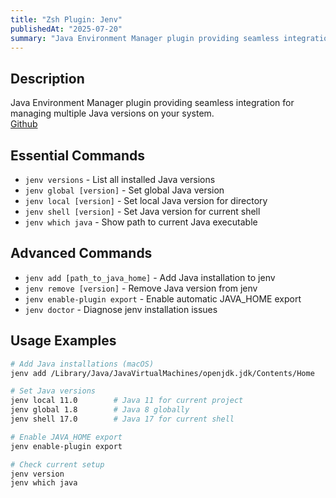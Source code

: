 ```yaml
---
title: "Zsh Plugin: Jenv"
publishedAt: "2025-07-20"
summary: "Java Environment Manager plugin providing seamless integration for managing multiple Java versions on your system."
---
```


## Description

Java Environment Manager plugin providing seamless integration for managing multiple Java versions on your system.  
[Github](https://github.com/jenv/jenv)

## Essential Commands

- `jenv versions` - List all installed Java versions
- `jenv global [version]` - Set global Java version
- `jenv local [version]` - Set local Java version for directory
- `jenv shell [version]` - Set Java version for current shell
- `jenv which java` - Show path to current Java executable

## Advanced Commands

- `jenv add [path_to_java_home]` - Add Java installation to jenv
- `jenv remove [version]` - Remove Java version from jenv
- `jenv enable-plugin export` - Enable automatic JAVA_HOME export
- `jenv doctor` - Diagnose jenv installation issues

## Usage Examples

```bash
# Add Java installations (macOS)
jenv add /Library/Java/JavaVirtualMachines/openjdk.jdk/Contents/Home

# Set Java versions
jenv local 11.0        # Java 11 for current project
jenv global 1.8        # Java 8 globally
jenv shell 17.0        # Java 17 for current shell

# Enable JAVA_HOME export
jenv enable-plugin export

# Check current setup
jenv version
jenv which java
```

